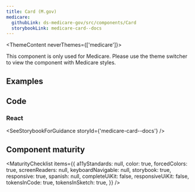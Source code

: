```yaml
---
title: Card (M.gov)
medicare:
  githubLink: ds-medicare-gov/src/components/Card
  storybookLink: medicare-card--docs
---
```



<ThemeContent neverThemes={['medicare']}>
  <Alert variation="error">
    <p class="ds-c-alert__text">
      This component is only used for Medicare. Please use the theme switcher to view the component
      with Medicare styles.
    </p>
  </Alert>
</ThemeContent>

## Examples

<StorybookExample componentName="card" storyId="medicare-card--default" />

## Code

### React

<SeeStorybookForGuidance storyId={'medicare-card--docs'} />

## Component maturity

<MaturityChecklist
  items={{
    a11yStandards: null,
    color: true,
    forcedColors: true,
    screenReaders: null,
    keyboardNavigable: null,
    storybook: true,
    responsive: true,
    spanish: null,
    completeUiKit: false,
    responsiveUiKit: false,
    tokensInCode: true,
    tokensInSketch: true,
  }}
/>
